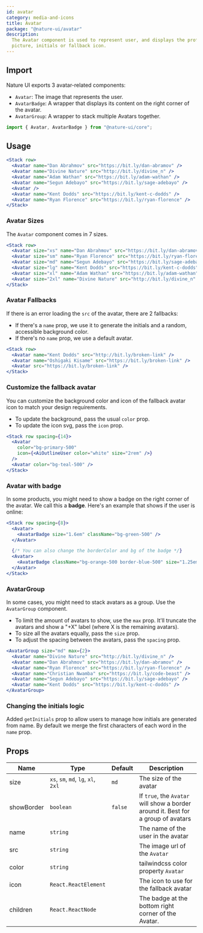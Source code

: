 ```yaml
---
id: avatar
category: media-and-icons
title: Avatar
package: "@nature-ui/avatar"
description:
  The Avatar component is used to represent user, and displays the profile
  picture, initials or fallback icon.
---
```


## Import

Nature UI exports 3 avatar-related components:

- `Avatar`: The image that represents the user.
- `AvatarBadge`: A wrapper that displays its content on the right corner of the
  avatar.
- `AvatarGroup`: A wrapper to stack multiple Avatars together.

```js
import { Avatar, AvatarBadge } from "@nature-ui/core";
```

## Usage

```jsx
<Stack row>
  <Avatar name="Dan Abrahmov" src="https://bit.ly/dan-abramov" />
  <Avatar name="Divine Nature" src="http://bit.ly/divine_n" />
  <Avatar name="Adam Wathan" src="https://bit.ly/adam-wathan" />
  <Avatar name="Segun Adebayo" src="https://bit.ly/sage-adebayo" />
  <Avatar />
  <Avatar name="Kent Dodds" src="https://bit.ly/kent-c-dodds" />
  <Avatar name="Ryan Florence" src="https://bit.ly/ryan-florence" />
</Stack>
```

### Avatar Sizes

The `Avatar` component comes in 7 sizes.

```jsx
<Stack row>
  <Avatar size="xs" name="Dan Abrahmov" src="https://bit.ly/dan-abramov" />
  <Avatar size="sm" name="Ryan Florence" src="https://bit.ly/ryan-florence" />
  <Avatar size="md" name="Segun Adebayo" src="https://bit.ly/sage-adebayo" />
  <Avatar size="lg" name="Kent Dodds" src="https://bit.ly/kent-c-dodds" />
  <Avatar size="xl" name="Adam Wathan" src="https://bit.ly/adam-wathan" />
  <Avatar size="2xl" name="Divine Nature" src="http://bit.ly/divine_n" />
</Stack>
```

### Avatar Fallbacks

If there is an error loading the `src` of the avatar, there are 2 fallbacks:

- If there's a `name` prop, we use it to generate the initials and a random,
  accessible background color.
- If there's no `name` prop, we use a default avatar.

```jsx
<Stack row>
  <Avatar name="Kent Dodds" src="http://bit.ly/broken-link" />
  <Avatar name="Oshigaki Kisame" src="https://bit.ly/broken-link" />
  <Avatar src="https://bit.ly/broken-link" />
</Stack>
```

### Customize the fallback avatar

You can customize the background color and icon of the fallback avatar icon to
match your design requirements.

- To update the background, pass the usual `color` prop.
- To update the icon svg, pass the `icon` prop.

```jsx
<Stack row spacing={14}>
  <Avatar
    color="bg-primary-500"
    icon={<AiOutlineUser color="white" size="2rem" />}
  />
  <Avatar color="bg-teal-500" />
</Stack>
```

### Avatar with badge

In some products, you might need to show a badge on the right corner of the
avatar. We call this a **badge**. Here's an example that shows if the user is
online:

```jsx
<Stack row spacing={8}>
  <Avatar>
    <AvatarBadge size="1.6em" className="bg-green-500" />
  </Avatar>

  {/* You can also change the borderColor and bg of the badge */}
  <Avatar>
    <AvatarBadge className="bg-orange-500 border-blue-500" size="1.25em" />
  </Avatar>
</Stack>
```

### AvatarGroup

In some cases, you might need to stack avatars as a group. Use the `AvatarGroup`
component.

- To limit the amount of avatars to show, use the `max` prop. It'll truncate the
  avatars and show a "+X" label (where X is the remaining avatars).
- To size all the avatars equally, pass the `size` prop.
- To adjust the spacing between the avatars, pass the `spacing` prop.

```jsx
<AvatarGroup size="md" max={2}>
  <Avatar name="Divine Nature" src="http://bit.ly/divine_n" />
  <Avatar name="Dan Abrahmov" src="https://bit.ly/dan-abramov" />
  <Avatar name="Ryan Florence" src="https://bit.ly/ryan-florence" />
  <Avatar name="Christian Nwamba" src="https://bit.ly/code-beast" />
  <Avatar name="Segun Adebayo" src="https://bit.ly/sage-adebayo" />
  <Avatar name="Kent Dodds" src="https://bit.ly/kent-c-dodds" />
</AvatarGroup>
```

### Changing the initials logic

Added `getInitials` prop to allow users to manage how initials are generated
from name. By default we merge the first characters of each word in the `name`
prop.

## Props

| Name       | Type                                | Default | Description                                                                       |
| ---------- | ----------------------------------- | ------- | --------------------------------------------------------------------------------- |
| size       | `xs`, `sm`, `md`, `lg`, `xl`, `2xl` | `md`    | The size of the avatar                                                            |
| showBorder | `boolean`                           | `false` | If `true`, the `Avatar` will show a border around it. Best for a group of avatars |
| name       | `string`                            |         | The name of the user in the avatar                                                |
| src        | `string`                            |         | The image url of the `Avatar`                                                     |
| color      | `string`                            |         | tailwindcss color property `Avatar`                                               |
| icon       | `React.ReactElement`                |         | The icon to use for the fallback avatar                                           |
| children   | `React.ReactNode`                   |         | The badge at the bottom right corner of the Avatar.                               |
